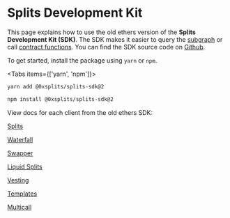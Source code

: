 
# Splits Development Kit

This page explains how to use the old ethers version of the **Splits Development
Kit (SDK)**. The SDK makes it easier to query the [subgraph](/subgraph) or call
[contract functions](/core). You can find the SDK source code on
[Github](https://github.com/0xSplits/splits-sdk/tree/v2).

To get started, install the package using `yarn` or `npm`.

<Tabs items={['yarn', 'npm']}>

  <Tab>

```bash
yarn add @0xsplits/splits-sdk@2
```

  </Tab>
  <Tab>

```bash
npm install @0xsplits/splits-sdk@2
```

  </Tab>
</Tabs>

View docs for each client from the old ethers SDK:

[Splits](/sdk-v2/splits)

[Waterfall](/sdk-v2/waterfall)

[Swapper](/sdk-v2/swapper)

[Liquid Splits](/sdk-v2/liquid)

[Vesting](/sdk-v2/vesting)

[Templates](/sdk-v2/templates)

[Multicall](/sdk-v2/multicall)
